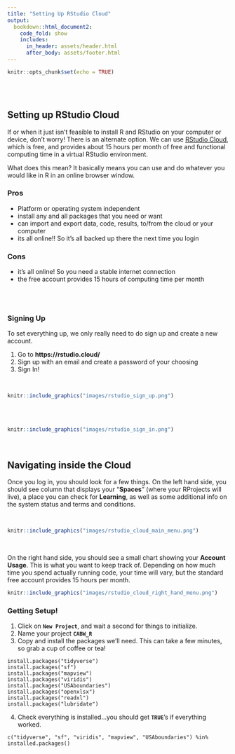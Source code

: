 ```yaml
---
title: "Setting Up RStudio Cloud"
output: 
  bookdown::html_document2:
    code_fold: show
    includes:
      in_header: assets/header.html
      after_body: assets/footer.html
---
```


```r
knitr::opts_chunk$set(echo = TRUE)
```

<style>
  .title{
    display: none;
  }
</style>

<br>
<br>

## Setting up RStudio Cloud

If or when it just isn't feasible to install R and RStudio on your computer or device, don't worry! There is an alternate option. We can use [RStudio Cloud](https://rstudio.cloud/), which is free, and provides about 15 hours per month of free and functional computing time in a virtual RStudio environment.

What does this mean? It basically means you can use and do whatever you would like in R in an online browser window.

### Pros

 - Platform or operating system independent
 - install any and all packages that you need or want
 - can import and export data, code, results, to/from the cloud or your computer
 - its all online!! So it's all backed up there the next time you login
 
### Cons

 - it's all online! So you need a stable internet connection
 - the free account provides 15 hours of computing time per month
 
<br><br>
 
### **Signing Up**

To set everything up, we only really need to do sign up and create a new account.

 1. Go to **https://rstudio.cloud/**
 2. Sign up with an email and create a password of your choosing
 3. Sign In!
 
 <br>
```r

knitr::include_graphics("images/rstudio_sign_up.png")

```
 <br><br>
```r

knitr::include_graphics("images/rstudio_sign_in.png")

```

<br>

## Navigating inside the Cloud

Once you log in, you should look for a few things. On the left hand side, you should see column that displays your "**Spaces**" (where your RProjects will live), a place you can check for **Learning**, as well as some additional info on the system status and terms and conditions.

<br>

```r

knitr::include_graphics("images/rstudio_cloud_main_menu.png")

```

<br>

On the right hand side, you should see a small chart showing your **Account Usage**. This is what you want to keep track of. Depending on how much time you spend actually running code, your time will vary, but the standard free account provides 15 hours per month. 

```r

knitr::include_graphics("images/rstudio_cloud_right_hand_menu.png")

```


### **Getting Setup!**

1. Click on **`New Project`**, and wait a second for things to initialize.
2. Name your project **`CABW_R`**
3. Copy and install the packages we'll need. This can take a few minutes, so grab a cup of coffee or tea!

```
install.packages("tidyverse")
install.packages("sf")
install.packages("mapview")
install.packages("viridis")
install.packages("USAboundaries")
install.packages("openxlsx")
install.packages("readxl")
install.packages("lubridate")
```

4. Check everything is installed...you should get **`TRUE`**'s if everything worked.

```
c("tidyverse", "sf", "viridis", "mapview", "USAboundaries") %in% installed.packages()
```
